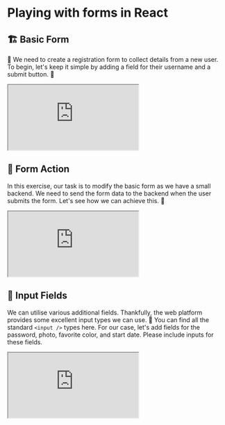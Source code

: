 # Playing with forms in React


## 🏗️ Basic Form
📝 We need to create a registration form to collect details from a new user. To begin, let's keep it simple by adding a field for their username and a submit button. 🚀
<div>
    <iframe src="https://codesandbox.io/embed/cp9854?view=preview&module=%2Fsrc%2FApp.js&hidenavigation=1"
            style={{width: '100%', height: '500px', border: '0', borderRadius: '4px', overflow: 'hidden'}}
            title="basic form"
            allow="accelerometer; ambient-light-sensor; camera; encrypted-media; geolocation; gyroscope; hid; microphone; midi; payment; usb; vr; xr-spatial-tracking"
            sandbox="allow-forms allow-modals allow-popups allow-presentation allow-same-origin allow-scripts"
    ></iframe>
</div>

## 📖 Form Action
In this exercise, our task is to modify the basic form as we have a small backend. We need to send the form data to the backend when the user submits the form. Let's see how we can achieve this. 🚀
<iframe src="https://codesandbox.io/embed/493l7g?view=preview&module=%2Fsrc%2FApp.js&hidenavigation=1"
        style={{width: '100%', height: '500px', border: '0', borderRadius: '4px', overflow: 'hidden'}}
        title="form action"
        allow="accelerometer; ambient-light-sensor; camera; encrypted-media; geolocation; gyroscope; hid; microphone; midi; payment; usb; vr; xr-spatial-tracking"
        sandbox="allow-forms allow-modals allow-popups allow-presentation allow-same-origin allow-scripts"
></iframe>

## 🎨 Input Fields
We can utilise various additional fields. Thankfully, the web platform provides some excellent input types we can use. 📜 You can find all the standard `<input />` types here. For our case, let's add fields for the password, photo, favorite color, and start date. Please include inputs for these fields.
<iframe src="https://codesandbox.io/embed/nhs8sc?view=preview&module=%2Fsrc%2Fcomponents%2FInputFields.jsx&hidenavigation=1"
        style={{width: '100%', height: '500px', border: '0', borderRadius: '4px', overflow: 'hidden'}}
        title="input fields"
        allow="accelerometer; ambient-light-sensor; camera; encrypted-media; geolocation; gyroscope; hid; microphone; midi; payment; usb; vr; xr-spatial-tracking"
        sandbox="allow-forms allow-modals allow-popups allow-presentation allow-same-origin allow-scripts"
></iframe>